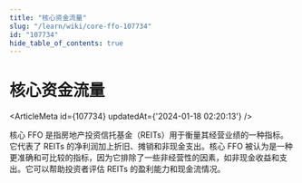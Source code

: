 ```yaml
---
title: "核心资金流量"
slug: "/learn/wiki/core-ffo-107734"
id: "107734"
hide_table_of_contents: true
---
```



# 核心资金流量

<ArticleMeta id={107734} updatedAt={'2024-01-18 02:20:13'} />
<div className='border-solid border-b border-t-0 my-4 border-[var(--ifm-color-gray-300)]' />

核心 FFO 是指房地产投资信托基金（REITs）用于衡量其经营业绩的一种指标。它代表了 REITs 的净利润加上折旧、摊销和非现金支出。核心 FFO 被认为是一种更准确和可比较的指标，因为它排除了一些非经营性的因素，如非现金收益和支出。它可以帮助投资者评估 REITs 的盈利能力和现金流情况。
